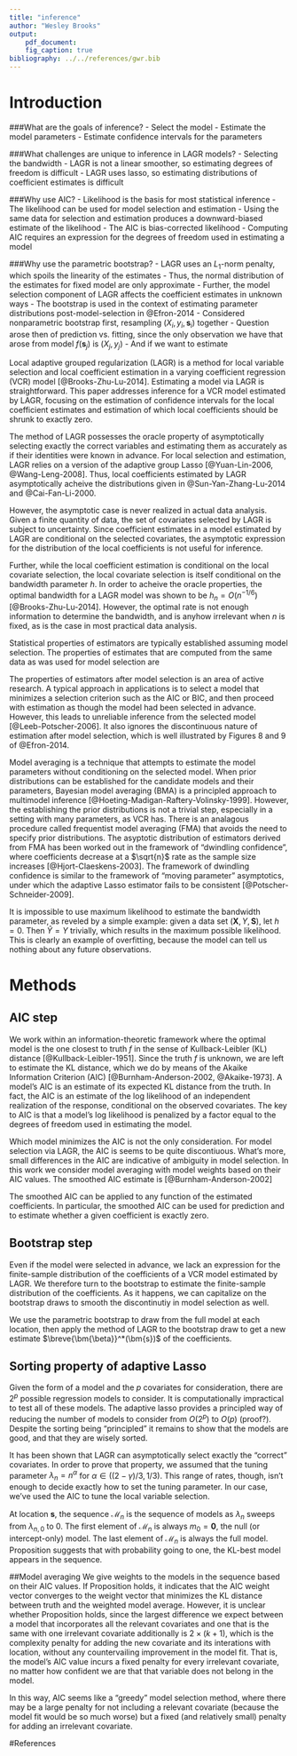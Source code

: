 ```yaml
---
title: "inference"
author: "Wesley Brooks"
output:
    pdf_document:
    fig_caption: true   
bibliography: ../../references/gwr.bib
---
```

    
# Introduction


###What are the goals of inference?
- Select the model
- Estimate the model parameters
- Estimate confidence intervals for the parameters

###What challenges are unique to inference in LAGR models?
- Selecting the bandwidth
- LAGR is not a linear smoother, so estimating degrees of freedom is difficult
- LAGR uses lasso, so estimating distributions of coefficient estimates is difficult

###Why use AIC?
- Likelihood is the basis for most statistical inference
- The likelihood can be used for model selection and estimation
- Using the same data for selection and estimation produces a downward-biased estimate of the likelihood
- The AIC is bias-corrected likelihood
- Computing AIC requires an expression for the degrees of freedom used in estimating a model
 
###Why use the parametric bootstrap?
- LAGR uses an $L_1$-norm penalty, which spoils the linearity of the estimates
- Thus, the normal distribution of the estimates for fixed model are only approximate
- Further, the model selection component of LAGR affects the coefficient estimates in unknown ways
- The bootstrap is used in the context of estimating parameter distributions post-model-selection in @Efron-2014
- Considered nonparametric bootstrap first, resampling $(X_i, y_i, \bm{s}_i)$ together
- Question arose then of prediction vs. fitting, since the only observation we have that arose from model $f(\bm{s}_j)$ is $(X_j, y_j)$
- And if we want to estimate 

Local adaptive grouped regularization (LAGR) is a method for local variable selection and local coefficient estimation in a varying coefficient regression (VCR) model [@Brooks-Zhu-Lu-2014]. Estimating a model via LAGR is straightforward. This paper addresses inference for a VCR model estimated by LAGR, focusing on the estimation of confidence intervals for the local coefficient estimates and estimation of which local coefficients should be shrunk to exactly zero.

The method of LAGR possesses the oracle property of asymptotically selecting exactly the correct variables and estimating them as accurately as if their identities were known in advance. For local selection and estimation, LAGR relies on a version of the adaptive group Lasso [@Yuan-Lin-2006, @Wang-Leng-2008]. Thus, local coefficients estimated by LAGR asymptotically acheive the distributions given in @Sun-Yan-Zhang-Lu-2014 and @Cai-Fan-Li-2000.

However, the asymptotic case is never realized in actual data analysis. Given a finite quantity of data, the set of covariates selected by LAGR is subject to uncertainty. Since coefficient estimates in a model estimated by LAGR are conditional on the selected covariates, the asymptotic expression for the distribution of the local coefficients is not useful for inference.

Further, while the local coefficient estimation is conditional on the local covariate selection, the local covariate selection is itself conditional on the bandwidth parameter $h$. In order to acheive the oracle properties, the optimal bandwidth for a LAGR model was shown to be $h_n=O(n^{-1/6})$ [@Brooks-Zhu-Lu-2014]. However, the optimal rate is not enough information to determine the bandwidth, and is anyhow irrelevant when $n$ is fixed, as is the case in most practical data analysis.

Statistical properties of estimators are typically established assuming \emph{a priori} model selection. The properties of estimates that are computed from the same data as was used for model selection are 

The properties of estimators after model selection is an area of active research. A typical approach in applications is to select a model that minimizes a selection criterion such as the AIC or BIC, and then proceed with estimation as though the model had been selected in advance. However, this leads to unreliable inference from the selected model [@Leeb-Potscher-2006]. It also ignores the discontinuous nature of estimation after model selection, which is well illustrated by Figures 8 and 9 of @Efron-2014.

Model averaging is a technique that attempts to estimate the model parameters without conditioning on the selected model. When prior distributions can be established for the candidate models and their parameters, Bayesian model averaging (BMA) is a principled approach to multimodel inference [@Hoeting-Madigan-Raftery-Volinsky-1999]. However, the establishing the prior distributions is not a trivial step, especially in a setting with many parameters, as VCR has. There is an analagous procedure called frequentist model averaging (FMA) that avoids the need to specify prior distributions. The asyptotic distribution of estimators derived from FMA has been worked out in the framework of "dwindling confidence", where coefficients decrease at a $\sqrt{n}$ rate as the sample size increases [@Hjort-Claeskens-2003]. The framework of dwindling confidence is similar to the framework of "moving parameter" asymptotics, under which the adaptive Lasso estimator fails to be consistent [@Potscher-Schneider-2009].

It is impossible to use maximum likelihood to estimate the bandwidth parameter, as reveled by a simple example: given a data set $(\bm{X}, Y, \bm{S})$, let $h=0$. Then $\hat{Y}=Y$ trivially, which results in the maximum possible likelihood. This is clearly an example of overfitting, because the model can tell us nothing about any future observations.

# Methods

## AIC step
We work within an information-theoretic framework where the optimal model is the one closest to truth $f$ in the  sense of Kullback-Leibler (KL) distance [@Kullback-Leibler-1951]. Since the truth $f$ is unknown, we are left to estimate the KL distance, which we do by means of the Akaike Information Criterion (AIC) [@Burnham-Anderson-2002, @Akaike-1973]. A model's AIC is an estimate of its expected KL distance from the truth. In fact, the AIC is an estimate of the log likelihood of an independent realization of the response, conditional on the observed covariates. The key to AIC is that a model's log likelihood is penalized by a factor equal to the degrees of freedom used in estimating the model.

Which model minimizes the AIC is not the only consideration. For model selection via LAGR, the AIC is seems to be quite discontiuous. What's more, small differences in the AIC are indicative of ambiguity in model selection. In this work we consider model averaging with model weights based on their AIC values. The smoothed AIC estimate is [@Burnham-Anderson-2002]
\begin{align}
\breve{\bm{\beta}}(\bm{s}) &= \sum_{j=1}^M w_j \hat{\bm{\beta}}_j(\bm{s}) / \sum_{k=1}^M w_k \\
w_j &= \exp ( - \Delta_j / 2 ) \\
\Delta_j &= \text{AIC}_j - \text{min}_k \text{AIC}_k
\end{align}

The smoothed AIC can be applied to any function of the estimated coefficients. In particular, the smoothed AIC can be used for prediction and to estimate whether a given coefficient is exactly zero.

## Bootstrap step
Even if the model were selected in advance, we lack an expression for the finite-sample distribution of the coefficients of a VCR model estimated by LAGR. We therefore turn to the bootstrap to estimate the finite-sample distribution of the coefficients. As it happens, we can capitalize on the bootstrap draws to smooth the discontinutiy in model selection as well.

We use the parametric bootstrap to draw from the full model at each location, then apply the method of LAGR to the bootstrap draw to get a new estimate $\breve{\bm{\beta}}^*(\bm{s})$ of the coefficients.

## Sorting property of adaptive Lasso
Given the form of a model and the $p$ covariates for consideration, there are $2^p$ possible regression models to consider. It is computationally impractical to test all of these models. The adaptive lasso provides a principled way of reducing the number of models to consider from $O(2^p)$ to $O(p)$ (proof?). Despite the sorting being "principled" it remains to show that the models are good, and that they are wisely sorted.

It has been shown that LAGR can asymptotically select exactly the "correct" covariates. In order to prove that property, we assumed that the tuning parameter $\lambda_n = n^{\alpha}$ for $\alpha \in \left( (2-\gamma)/3, 1/3 \right)$. This range of rates, though, isn't enough to decide exactly how to set the tuning parameter. In our case, we've used the AIC to tune the local variable selection.

At location $\bm{s}$, the sequence $\mathcal{M}_n$ is the sequence of models as $\lambda_n$ sweeps from $\lambda_{n,0}$ to $0$. The first element of $\mathcal{M}_n$ is always $m_0 = \bm{0}$, the null (or intercept-only) model. The last element of $\mathcal{M}_n$ is always the full model. Proposition \ref{proposition:sorting} suggests that with probability going to one, the KL-best model appears in the sequence.

\begin{proposition}
\label{proposition:sorting}
\emph{(Sorting Property)}
As $n \to \infty$, the models $\mathcal{M}_n(\bm{s})$ on the LAGR solution path at $\bm{s}$ approach a well-sorted state, meaning that the models are are nested such that the $m_0, m_1, \dots, m_{p_0}$ add one variable of the KL-best model at each step, and models $m_{p_0+1}, \dots, m_p$ each add one variable that is not in the KL-best model.
\end{proposition}


##Model averaging
We give weights to the models in the sequence based on their AIC values. If Proposition \ref{proposition:AIC-weighted-mean} holds, it indicates that the AIC weight vector converges to the weight vector that minimizes the KL distance between truth and the weighted model average. However, it is unclear whether Proposition \ref{proposition:AIC-weighted-mean} holds, since the largest difference we expect between a model that incorporates all the relevant covariates and one that is the same with one irrelevant covariate additionally is $2 \times (k+1)$, which is the complexity penalty for adding the new covariate and its interations with location, without any countervailing improvement in the model fit. That is, the model's AIC value incurs a fixed penalty for every irrelevant covariate, no matter how confident we are that that variable does not belong in the model.

In this way, AIC seems like a "greedy" model selection method, where there may be a large penalty for not including a relevant covariate (because the model fit would be so much worse) but a fixed (and relatively small) penalty for adding an irrelevant covariate.

\begin{proposition}
\label{proposition:AIC-weighted-mean}
\emph{(Consistency)}
Let $w(\bm{s})$ be a vector of model weights at $\bm{s}$ and $\hat{w}(\bm{s})$ be the vector of weights estimated by LAGR and the AIC. Then 
\begin{equation}
\frac{L (\hat{w}(\bm{s}))}{\inf_{w(\bm{s}) \in \mathcal{H}} L (w(\bm{s}))} \xrightarrow{P} 1
\end{equation}
where $L{w}$ is the K-L distance between truth and the weighted model average indicated by $w$.
\end{proposition}


#References
